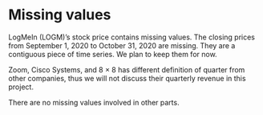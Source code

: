 # Missing values
LogMeIn (LOGM)'s stock price contains missing values. The closing prices from September 1, 2020 to October 31, 2020 are missing. They are a contiguous piece of time series. We plan to keep them for now.

\n Zoom, Cisco Systems, and 8 $\times$ 8 has different definition of quarter from other companies, thus we will not discuss their quarterly revenue in this project. 

\n There are no missing values involved in other parts. 
